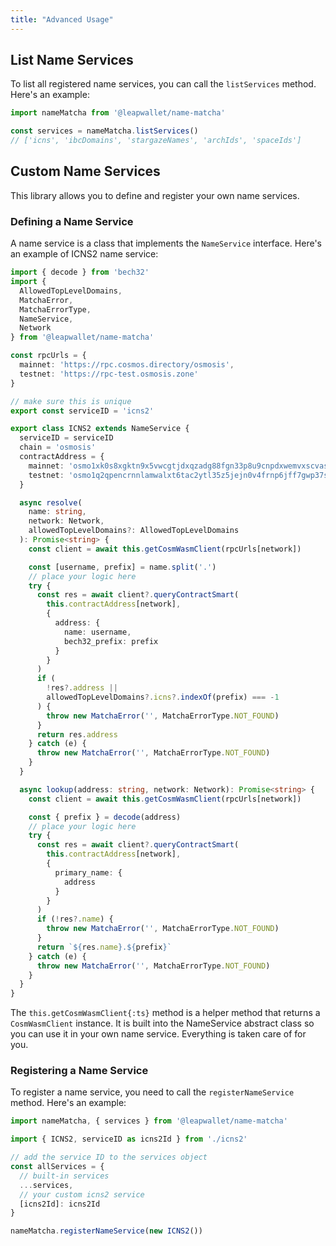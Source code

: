 ```yaml
---
title: "Advanced Usage"
---
```


## List Name Services

To list all registered name services, you can call the `listServices` method. Here's an example:

```ts filename="index.ts"
import nameMatcha from '@leapwallet/name-matcha'

const services = nameMatcha.listServices()
// ['icns', 'ibcDomains', 'stargazeNames', 'archIds', 'spaceIds']
```

## Custom Name Services

This library allows you to define and register your own name services.

### Defining a Name Service

A name service is a class that implements the `NameService` interface. Here's an example of ICNS2 name service:

```ts filename="icns2.ts"
import { decode } from 'bech32'
import {
  AllowedTopLevelDomains,
  MatchaError,
  MatchaErrorType,
  NameService,
  Network
} from '@leapwallet/name-matcha'

const rpcUrls = {
  mainnet: 'https://rpc.cosmos.directory/osmosis',
  testnet: 'https://rpc-test.osmosis.zone'
}

// make sure this is unique
export const serviceID = 'icns2'

export class ICNS2 extends NameService {
  serviceID = serviceID
  chain = 'osmosis'
  contractAddress = {
    mainnet: 'osmo1xk0s8xgktn9x5vwcgtjdxqzadg88fgn33p8u9cnpdxwemvxscvast52cdd',
    testnet: 'osmo1q2qpencrnnlamwalxt6tac2ytl35z5jejn0v4frnp6jff7gwp37sjcnhu5'
  }

  async resolve(
    name: string,
    network: Network,
    allowedTopLevelDomains?: AllowedTopLevelDomains
  ): Promise<string> {
    const client = await this.getCosmWasmClient(rpcUrls[network])

    const [username, prefix] = name.split('.')
    // place your logic here
    try {
      const res = await client?.queryContractSmart(
        this.contractAddress[network],
        {
          address: {
            name: username,
            bech32_prefix: prefix
          }
        }
      )
      if (
        !res?.address ||
        allowedTopLevelDomains?.icns?.indexOf(prefix) === -1
      ) {
        throw new MatchaError('', MatchaErrorType.NOT_FOUND)
      }
      return res.address
    } catch (e) {
      throw new MatchaError('', MatchaErrorType.NOT_FOUND)
    }
  }

  async lookup(address: string, network: Network): Promise<string> {
    const client = await this.getCosmWasmClient(rpcUrls[network])

    const { prefix } = decode(address)
    // place your logic here
    try {
      const res = await client?.queryContractSmart(
        this.contractAddress[network],
        {
          primary_name: {
            address
          }
        }
      )
      if (!res?.name) {
        throw new MatchaError('', MatchaErrorType.NOT_FOUND)
      }
      return `${res.name}.${prefix}`
    } catch (e) {
      throw new MatchaError('', MatchaErrorType.NOT_FOUND)
    }
  }
}
```

The `this.getCosmWasmClient{:ts}` method is a helper method that returns a `CosmWasmClient` instance. It is built into the NameService abstract class so you can use it in your own name service. Everything is taken care of for you.

### Registering a Name Service

To register a name service, you need to call the `registerNameService` method. Here's an example:

```ts filename="index.ts"
import nameMatcha, { services } from '@leapwallet/name-matcha'

import { ICNS2, serviceID as icns2Id } from './icns2'

// add the service ID to the services object
const allServices = {
  // built-in services
  ...services,
  // your custom icns2 service
  [icns2Id]: icns2Id
}

nameMatcha.registerNameService(new ICNS2())
```
